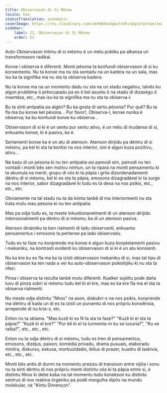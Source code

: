 ```yaml
---
title: Obiservaçon di Si Mésmu
locale: kea
statusTranslation: automatic
coverImage: https://res.cloudinary.com/xmfm6mhw3gwctndtcubgx2rptnae/image/upload/v1740468922/small_cover_tratado_de_psicologia_revolucionaria_a4c0dca4e0.webp
sidebar:
    label: 21. Obiservaçon di Si Mésmu
    order: 21
---
```

Auto-Obiservason íntimu di si mésmu é un méiu prátiku pa alkansa un transformason radikal.

Konxe i obiserva é diferenti. Monti pésona ta konfundi obiservason di si ku konxementu. Nu ta konxe ma nu sta sentadu na un kadera na un sala, mas isu ka ta signifika ma nu sta ta obiserva kadera.

Nu ta konxe ma na un momentu dadu nu sta na un stadu negativu, talvês ku algun prubléma ô prêocupadu pa es ô kel asuntu ô na stadu di dizaségu ô insertéza, etc., mas isu ka ta signifika ma nu sta ta obiserva-l.

Bu ta sinti antipatia pa algén? Bu ka gosta di sertu pésona? Pur quê? Bu ta fla ma bu konxe kel pésona... Pur favor!, Obiserva-l, konxe nunka é obiserva; ka bu konfundi konxe ku obiserva...

Obiservason di si ki é un sentu pur sentu ativu, é un méiu di mudansa di si, enkuantu konxe, ki é pasivu, ka é.

Sertamenti konxe ka é un atu di atenson. Atenson dirijidu pa déntru di si mésmu, pa kel ki sta ta kontisi na nos interior, sim é algun kuza pozitivu, ativu...

Na kazu di un pésona ki nu ten antipatia asi pamodi sim, pamodi nu ten vontadi i monti bês sen motivu ninhun, un ta ripará na monti pensamentu ki ta akumula na menti, grupu di vós ki ta pâpia i grita dizordenadamenti déntru di si mésmu, kel ki es sta ta pâpia, emosons dizagradável ki ta surge na nos interior, sabor dizagradável ki tudu es ta dexa na nos psikis, etc., etc., etc.

Obviamente na tal stadu nu ta da kónta tanbê di ma interiormenti nu sta trata mutu mau pésona ki nu ten antipatia.

Mas pa odja tudu es, ta meste inkustionavelmenti di un atenson dirijidu intensionalmenti pa déntru di si mésmu; ka di un atenson pasiva.

Atenson dinámiku ta ben rialmenti di ladu obiservanti, enkuantu pensamentus i emosons ta pertense pa ladu obiservadu.

Tudu es ta faze nu konprende ma konxe é algun kuza konpletamenti pasivu i mekaniku, na kontrasti evidenti ku obiservason di si ki é un atu konsienti.

Nu ka kre ku es fla ma ka ta izisti obiservason mekaniku di si, mas tal tipu di obiservason ka ten nada a ver ku auto-obiservason psikolójiku ki nu sta ta riferi.

Pinsa i obiserva ta rezulta tanbê mutu diferenti. Kualker sujéitu pode daña luxu di pinza sobri si mésmu tudu kel ki el kre, mas es ka kre fla ma el sta ta obiserva rialmenti.

Nu meste odja distintu "Nhos" na ason, diskubri-s na nos psikis, konprende ma déntru di kada un di es ta izisti un pursentu di nos prôpriu konsiênsia, arrepende di nu kria-s, etc.

Enton nu ta sklama. "Mas kuzê ki es N ta sta ta faze?" "Kuzê ki el sta ta pâpia?" "Kuzê ki el kre?" "Pur kê ki el ta turmenta-m ku se luxuria?", "Ku se raiba?", etc., etc., etc.

Enton nu ta odja déntru di si mésmu, tudu es tren di pensamentus, emosons, dizéjus, paixon, komédia privadu, drama pusuais, elaboradu mintira, diskursu, eskusa, morbuzidadis, léitus di prazer, kuadru di laskivia, etc., etc., etc.

Monti bês antis di durmi na momentu presizu di transison entre vijilia i sonu nu ta sinti déntru di nos prôpriu menti distintu vós ki ta pâpia entre si, é distintu Nhos ki debe kaba na tal momentu tudu konekson ku distintu sentrus di nos makina órgániku pa podê mergulha dipôs na mundu molekular, na "Kintu Dimençon".

